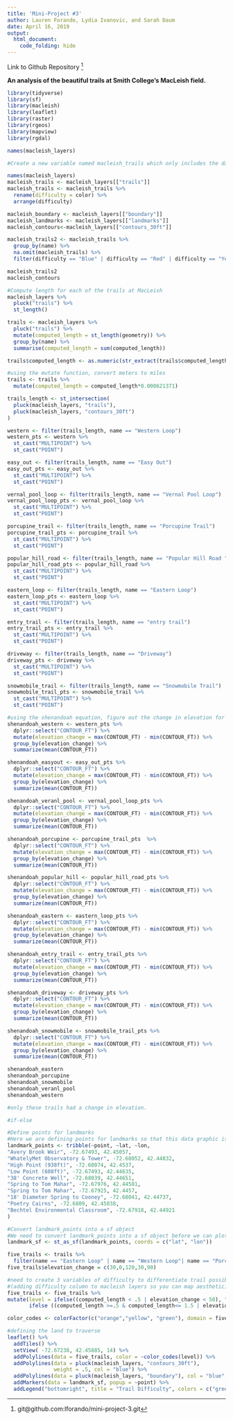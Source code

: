 ```yaml
---
title: 'Mini-Project #3'
author: Lauren Forando, Lydia Ivanovic, and Sarah Daum
date: April 16, 2019
output: 
  html_document:
    code_folding: hide
---
```

Link to Github Repository ^[git@github.com:lforando/mini-project-3.git]

**An analysis of the beautiful trails at Smith College's MacLeish field.**
```r
library(tidyverse)
library(sf)
library(macleish)
library(leaflet)
library(raster)
library(rgeos)
library(mapview)
library(rgdal)
```

```r
names(macleish_layers)
```

```r
#Create a new variable named macleish_trails which only includes the data about the trails and arranges them by difficulty. Color was renamed to 'difficulty' for easier understanding and explanation. We decided to only look at trails where there is a 'difficulty' already given, so any trails with N/A for difficulty were omitted as well as roads and the snowmobile trail.

names(macleish_layers)
macleish_trails <- macleish_layers[["trails"]]
macleish_trails <- macleish_trails %>% 
  rename(difficulty = color) %>%
  arrange(difficulty)

macleish_boundary <- macleish_layers[["boundary"]]
macleish_landmarks <- macleish_layers[["landmarks"]]
macleish_contours<-macleish_layers[["contours_30ft"]]

macleish_trails2 <- macleish_trails %>% 
  group_by(name) %>%
  na.omit(macleish_trails) %>%
  filter(difficulty == "Blue" | difficulty == "Red" | difficulty == "Yellow" | difficulty == "White")

macleish_trails2
macleish_contours

```

```r
#Compute length for each of the trails at MacLeish
macleish_layers %>% 
  pluck("trails") %>% 
  st_length()

trails <- macleish_layers %>% 
  pluck("trails") %>% 
  mutate(computed_length = st_length(geometry)) %>%
  group_by(name) %>%
  summarise(computed_length = sum(computed_length)) 

trails$computed_length <- as.numeric(str_extract(trails$computed_length, "[0-9]+"))

#using the mutate function, convert meters to miles
trails <- trails %>%
  mutate(computed_length = computed_length*0.000621371)

```

```r
trails_length <- st_intersection(
  pluck(macleish_layers, "trails"), 
  pluck(macleish_layers, "contours_30ft")
)

western <- filter(trails_length, name == "Western Loop")
western_pts <- western %>% 
  st_cast("MULTIPOINT") %>% 
  st_cast("POINT")

easy_out <- filter(trails_length, name == "Easy Out")
easy_out_pts <- easy_out %>% 
  st_cast("MULTIPOINT") %>% 
  st_cast("POINT")

vernal_pool_loop <- filter(trails_length, name == "Vernal Pool Loop")
vernal_pool_loop_pts <- vernal_pool_loop %>% 
  st_cast("MULTIPOINT") %>% 
  st_cast("POINT")

porcupine_trail <- filter(trails_length, name == "Porcupine Trail")
porcupine_trail_pts <- porcupine_trail %>% 
  st_cast("MULTIPOINT") %>% 
  st_cast("POINT")

popular_hill_road <- filter(trails_length, name == "Popular Hill Road ")
popular_hill_road_pts <- popular_hill_road %>% 
  st_cast("MULTIPOINT") %>% 
  st_cast("POINT")

eastern_loop <- filter(trails_length, name == "Eastern Loop")
eastern_loop_pts <- eastern_loop %>% 
  st_cast("MULTIPOINT") %>% 
  st_cast("POINT")

entry_trail <- filter(trails_length, name == "entry trail")
entry_trail_pts <- entry_trail %>% 
  st_cast("MULTIPOINT") %>% 
  st_cast("POINT")

driveway <- filter(trails_length, name == "Driveway")
driveway_pts <- driveway %>% 
  st_cast("MULTIPOINT") %>% 
  st_cast("POINT")

snowmobile_trail <- filter(trails_length, name == "Snowmobile Trail")
snowmobile_trail_pts <- snowmobile_trail %>% 
  st_cast("MULTIPOINT") %>% 
  st_cast("POINT")
```

```r
#using the shenandoah equation, figure out the change in elevation for each trail
shenandoah_western <- western_pts %>%
  dplyr::select("CONTOUR_FT") %>%
  mutate(elevation_change = max(CONTOUR_FT) - min(CONTOUR_FT)) %>%
  group_by(elevation_change) %>%
  summarize(mean(CONTOUR_FT))

shenandoah_easyout <- easy_out_pts %>%
  dplyr::select("CONTOUR_FT") %>%
  mutate(elevation_change = max(CONTOUR_FT) - min(CONTOUR_FT)) %>%
  group_by(elevation_change) %>%
  summarize(mean(CONTOUR_FT))

shenandoah_veranl_pool <- vernal_pool_loop_pts %>%
  dplyr::select("CONTOUR_FT") %>%
  mutate(elevation_change = max(CONTOUR_FT) - min(CONTOUR_FT)) %>%
  group_by(elevation_change) %>%
  summarize(mean(CONTOUR_FT))

shenandoah_porcupine <- porcupine_trail_pts  %>%
  dplyr::select("CONTOUR_FT") %>%
  mutate(elevation_change = max(CONTOUR_FT) - min(CONTOUR_FT)) %>%
  group_by(elevation_change) %>%
  summarize(mean(CONTOUR_FT))

shenandoah_popular_hill <- popular_hill_road_pts %>%
  dplyr::select("CONTOUR_FT") %>%
  mutate(elevation_change = max(CONTOUR_FT) - min(CONTOUR_FT)) %>%
  group_by(elevation_change) %>%
  summarize(mean(CONTOUR_FT))

shenandoah_eastern <- eastern_loop_pts %>%
  dplyr::select("CONTOUR_FT") %>%
  mutate(elevation_change = max(CONTOUR_FT) - min(CONTOUR_FT)) %>%
  group_by(elevation_change) %>%
  summarize(mean(CONTOUR_FT))

shenandoah_entry_trail <- entry_trail_pts %>%
  dplyr::select("CONTOUR_FT") %>%
  mutate(elevation_change = max(CONTOUR_FT) - min(CONTOUR_FT)) %>%
  group_by(elevation_change) %>%
  summarize(mean(CONTOUR_FT))

shenandoah_driveway <- driveway_pts %>%
  dplyr::select("CONTOUR_FT") %>%
  mutate(elevation_change = max(CONTOUR_FT) - min(CONTOUR_FT)) %>%
  group_by(elevation_change) %>%
  summarize(mean(CONTOUR_FT))

shenandoah_snowmobile <- snowmobile_trail_pts %>%
  dplyr::select("CONTOUR_FT") %>%
  mutate(elevation_change = max(CONTOUR_FT) - min(CONTOUR_FT)) %>%
  group_by(elevation_change) %>%
  summarize(mean(CONTOUR_FT))

shenandoah_eastern
shenandoah_porcupine
shenandoah_snowmobile
shenandoah_veranl_pool
shenandoah_western

#only these trails had a change in elevation. 
```

```r
#if-else
```

```r
#Define points for landmarks
#Here we are defining points for landmarks so that this data graphic is interactive and users can see where landmarks are (and on what trail path) at MacLeish.
landmark_points <- tribble(~point, ~lat, ~lon,
"Avery Brook Weir", -72.67493, 42.45057,
"WhatelyMet Observatory & Tower", -72.68052, 42.44832,
"High Point (938ft)", -72.68074, 42.4537,
"Low Point (608ft)", -72.67493, 42.44635,
"38' Concrete Well", -72.68039, 42.44651,
"Spring to Tom Mahar", -72.67976, 42.44581,
"Spring to Tom Mahar", -72.67925, 42.4457,
"18' Diameter Spring to Cooney", -72.68041, 42.44737,
"Poetry Cairns", -72.6809, 42.45038,
"Bechtel Environmental Classroom", -72.67918, 42.44921
)
```  

```r
#Convert landmark_points into a sf object
#We need to convert landmark_points into a sf object before we can plot it using leaflet().
landmark_sf <- st_as_sf(landmark_points, coords = c("lat", "lon"))
```




```r
five_trails <- trails %>% 
  filter(name == "Eastern Loop" | name == "Western Loop"| name == "Porcupine Trail"| name == "Snowmobile Trail" | name == "Vernal Pool Loop")
five_trails$elevation_change = c(30,0,120,30,90)
```


```r
#need to create 3 variables of difficulty to differentiate trail possibilites for varying visitors
#(adding difficulty column to macleish layers so you can map aesthetic)
five_trails <- five_trails %>%  
mutate(level = ifelse((computed_length < .5 | elevation_change < 50), "easy",
       ifelse ((computed_length >=.5 & computed_length<= 1.5 | elevation_change > 50 & elevation_change< 100), "moderate", "difficult")))
```

```r
color_codes <- colorFactor(c("orange","yellow", "green"), domain = five_trails$level)
```

```r
#defining the land to traverse
leaflet() %>%
  addTiles() %>%
  setView( -72.67238, 42.45885, 14) %>%
  addPolylines(data = five_trails, color = ~color_codes(level)) %>%
  addPolylines(data = pluck(macleish_layers, "contours_30ft"), 
               weight = .5, col = "blue") %>%
  addPolylines(data = pluck(macleish_layers, "boundary"), col = "blue", weight = .5) %>%
  addMarkers(data = landmark_sf, popup = ~point) %>% 
  addLegend("bottomright", title = "Trail Difficulty", colors = c("green", "yellow", "orange"), values = ~level, labels = c("Easy", "Moderate", "Difficult"))
```
